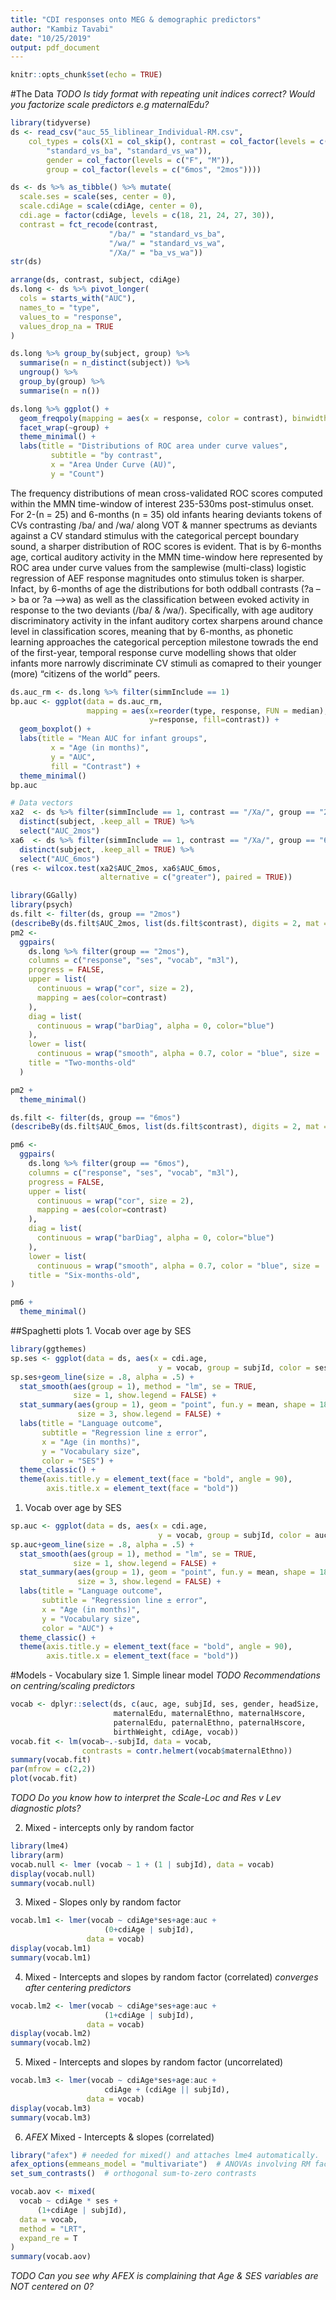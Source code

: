 ```yaml
---
title: "CDI responses onto MEG & demographic predictors"
author: "Kambiz Tavabi"
date: "10/25/2019"
output: pdf_document
---
```


```r
knitr::opts_chunk$set(echo = TRUE)
```

#The Data
*TODO*
_Is tidy format with repeating unit indices correct?_
_Would you factorize scale predictors e.g maternalEdu?_
```r
library(tidyverse)
ds <- read_csv("auc_55_liblinear_Individual-RM.csv", 
    col_types = cols(X1 = col_skip(), contrast = col_factor(levels = c("ba_vs_wa", 
        "standard_vs_ba", "standard_vs_wa")), 
        gender = col_factor(levels = c("F", "M")), 
        group = col_factor(levels = c("6mos", "2mos"))))

```

```r
ds <- ds %>% as_tibble() %>% mutate(
  scale.ses = scale(ses, center = 0),
  scale.cdiAge = scale(cdiAge, center = 0), 
  cdi.age = factor(cdiAge, levels = c(18, 21, 24, 27, 30)),
  contrast = fct_recode(contrast,
                      "/ba/" = "standard_vs_ba",
                      "/wa/" = "standard_vs_wa",
                      "/Xa/" = "ba_vs_wa"))
str(ds)
```

```r
arrange(ds, contrast, subject, cdiAge)
ds.long <- ds %>% pivot_longer(
  cols = starts_with("AUC"),
  names_to = "type",
  values_to = "response",
  values_drop_na = TRUE
)

```

```r
ds.long %>% group_by(subject, group) %>%
  summarise(n = n_distinct(subject)) %>%
  ungroup() %>%
  group_by(group) %>%
  summarise(n = n())
```

```r
ds.long %>% ggplot() +
  geom_freqpoly(mapping = aes(x = response, color = contrast), binwidth = 0.05) +
  facet_wrap(~group) +
  theme_minimal() +
  labs(title = "Distributions of ROC area under curve values",
         subtitle = "by contrast",
         x = "Area Under Curve (AU)",
         y = "Count")

```
The frequency distributions of mean cross-validated ROC scores computed within the MMN time-window of interest 235-530ms post-stimulus onset. For 2-(n = 25) and 6-months (n = 35) old infants hearing deviants tokens of CVs contrasting /ba/ and /wa/ along VOT & manner spectrums as deviants against a CV standard stimulus with the categorical percept boundary sound, a sharper distribution of ROC scores is evident. That is by 6-months age, cortical auditory activity in the MMN time-window here represented by ROC area under curve values from the samplewise (multi-class) logistic regression of AEF response magnitudes onto stimulus token is sharper. Infact, by 6-months of age the distributions for both oddball contrasts (?a --> ba or ?a -->wa) as well as the classification between evoked activity in response to the two deviants (/ba/ & /wa/). Specifically, with age auditory discriminatory activity in the infant auditory cortex sharpens around chance level in classification scores, meaning that by 6-months, as phonetic learning approaches the categorical perception milestone towrads the end of the first-year, temporal response curve modelling shows that older infants more narrowly discriminate CV stimuli as comapred to their younger (more) "citizens of the world" peers. 

```r
ds.auc_rm <- ds.long %>% filter(simmInclude == 1) 
bp.auc <- ggplot(data = ds.auc_rm,
                 mapping = aes(x=reorder(type, response, FUN = median),
                               y=response, fill=contrast)) +
  geom_boxplot() +
  labs(title = "Mean AUC for infant groups", 
         x = "Age (in months)",
         y = "AUC",
         fill = "Contrast") +
  theme_minimal()
bp.auc
```
```r
# Data vectors
xa2  <- ds %>% filter(simmInclude == 1, contrast == "/Xa/", group == "2mos") %>% 
  distinct(subject, .keep_all = TRUE) %>% 
  select("AUC_2mos")
xa6  <- ds %>% filter(simmInclude == 1, contrast == "/Xa/", group == "6mos") %>% 
  distinct(subject, .keep_all = TRUE) %>% 
  select("AUC_6mos")
(res <- wilcox.test(xa2$AUC_2mos, xa6$AUC_6mos, 
                    alternative = c("greater"), paired = TRUE))
```

```r
library(GGally) 
library(psych)
ds.filt <- filter(ds, group == "2mos")
(describeBy(ds.filt$AUC_2mos, list(ds.filt$contrast), digits = 2, mat = TRUE)) 
pm2 <-
  ggpairs(
    ds.long %>% filter(group == "2mos"),
    columns = c("response", "ses", "vocab", "m3l"),
    progress = FALSE,
    upper = list(
      continuous = wrap("cor", size = 2),
      mapping = aes(color=contrast)
    ),
    diag = list(
      continuous = wrap("barDiag", alpha = 0, color="blue")
    ),
    lower = list(
      continuous = wrap("smooth", alpha = 0.7, color = "blue", size = .5)),
    title = "Two-months-old"
  )

pm2 +
  theme_minimal() 
```


```r

ds.filt <- filter(ds, group == "6mos")
(describeBy(ds.filt$AUC_6mos, list(ds.filt$contrast), digits = 2, mat = TRUE)) 

pm6 <-
  ggpairs(
    ds.long %>% filter(group == "6mos"),
    columns = c("response", "ses", "vocab", "m3l"),
    progress = FALSE,
    upper = list(
      continuous = wrap("cor", size = 2),
      mapping = aes(color=contrast)
    ),
    diag = list(
      continuous = wrap("barDiag", alpha = 0, color="blue")
    ),
    lower = list(
      continuous = wrap("smooth", alpha = 0.7, color = "blue", size = .5)),
    title = "Six-months-old",
)

pm6 +
  theme_minimal()
```


##Spaghetti plots
1. Vocab over age by SES
```r
library(ggthemes)
sp.ses <- ggplot(data = ds, aes(x = cdi.age,
                                 y = vocab, group = subjId, color = ses.scale))
sp.ses+geom_line(size = .8, alpha = .5) +
  stat_smooth(aes(group = 1), method = "lm", se = TRUE, 
              size = 1, show.legend = FALSE) +
  stat_summary(aes(group = 1), geom = "point", fun.y = mean, shape = 18, 
               size = 3, show.legend = FALSE) +
  labs(title = "Language outcome", 
       subtitle = "Regression line ± error",
       x = "Age (in months)",
       y = "Vocabulary size",
       color = "SES") +
  theme_classic() + 
  theme(axis.title.y = element_text(face = "bold", angle = 90),
        axis.title.x = element_text(face = "bold"))

```

1. Vocab over age by SES
```r
sp.auc <- ggplot(data = ds, aes(x = cdi.age,
                                 y = vocab, group = subjId, color = auc))
sp.auc+geom_line(size = .8, alpha = .5) +
  stat_smooth(aes(group = 1), method = "lm", se = TRUE, 
              size = 1, show.legend = FALSE) +
  stat_summary(aes(group = 1), geom = "point", fun.y = mean, shape = 18, 
               size = 3, show.legend = FALSE) +
  labs(title = "Language outcome", 
       subtitle = "Regression line ± error",
       x = "Age (in months)",
       y = "Vocabulary size",
       color = "AUC") +
  theme_classic() + 
  theme(axis.title.y = element_text(face = "bold", angle = 90),
        axis.title.x = element_text(face = "bold"))
```

#Models - Vocabulary size
1. Simple linear model
*TODO*
_Recommendations on centring/scaling predictors_
```r
vocab <- dplyr::select(ds, c(auc, age, subjId, ses, gender, headSize,
                       maternalEdu, maternalEthno, maternalHscore,
                       paternalEdu, paternalEthno, paternalHscore,
                       birthWeight, cdiAge, vocab))
vocab.fit <- lm(vocab~.-subjId, data = vocab, 
                contrasts = contr.helmert(vocab$maternalEthno))
summary(vocab.fit)
par(mfrow = c(2,2))
plot(vocab.fit)
```
*TODO*
_Do you know how to interpret the Scale-Loc and Res v Lev diagnostic plots?_

2. Mixed - intercepts only by random factor
```r
library(lme4)
library(arm)
vocab.null <- lmer (vocab ~ 1 + (1 | subjId), data = vocab)
display(vocab.null)
summary(vocab.null)
```

3. Mixed - Slopes only by random factor
```r
vocab.lm1 <- lmer(vocab ~ cdiAge*ses+age:auc +
                     (0+cdiAge | subjId), 
                 data = vocab)
display(vocab.lm1)
summary(vocab.lm1)
```

4. Mixed - Intercepts and slopes by random factor (correlated) *converges after centering predictors*
```r
vocab.lm2 <- lmer(vocab ~ cdiAge*ses+age:auc +
                     (1+cdiAge | subjId), 
                 data = vocab)
display(vocab.lm2)
summary(vocab.lm2)
```

5. Mixed - Intercepts and slopes by random factor (uncorrelated)
```r
vocab.lm3 <- lmer(vocab ~ cdiAge*ses+age:auc + 
                     cdiAge + (cdiAge || subjId), 
                 data = vocab)
display(vocab.lm3)
summary(vocab.lm3)
```

6. _AFEX_ Mixed - Intercepts & slopes (correlated)
```r
library("afex") # needed for mixed() and attaches lme4 automatically.
afex_options(emmeans_model = "multivariate")  # ANOVAs involving RM factors, follow-up tests based on the multivariate model are generally preferred to univariate follow-up tests.
set_sum_contrasts()  # orthogonal sum-to-zero contrasts

vocab.aov <- mixed(
  vocab ~ cdiAge * ses + 
      (1+cdiAge | subjId),
  data = vocab,
  method = "LRT",
  expand_re = T
)
summary(vocab.aov)
```
*TODO*
_Can you see why AFEX is complaining that Age & SES variables are NOT centered on 0?_